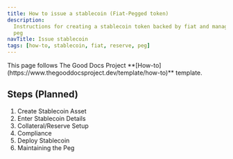 ```yaml
---
title: How to issue a stablecoin (Fiat-Pegged token)
description:
  Instructions for creating a stablecoin token backed by fiat and managing its
  peg
navTitle: Issue stablecoin
tags: [how-to, stablecoin, fiat, reserve, peg]
---
```


<Callout type="info" title="Template guide">
  This page follows The Good Docs Project
  **[How-to](https://www.thegooddocsproject.dev/template/how-to)** template.
</Callout>

## Steps (Planned)

1. Create Stablecoin Asset
2. Enter Stablecoin Details
3. Collateral/Reserve Setup
4. Compliance
5. Deploy Stablecoin
6. Maintaining the Peg
